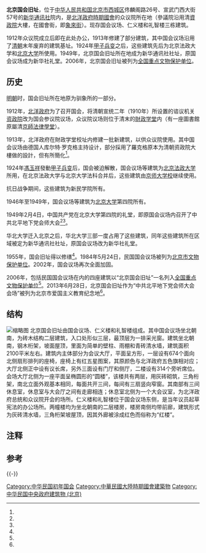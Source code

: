 {{文物保护单位
| 级别 = 全国
| 图片 = [[File:北京国会议场旧址2018.jpg|220px]]
| 图片注释 = 众议院议场旧址
| 名称 = 北京国会旧址
| 编号 = 6-880
| 分类 = 革命遗址及革命纪念建筑物
| 时代 = [[清|清]]至[[中華民國_(大陸時期)|民国]]
| 所在 = [[北京市|北京市]][[西城区|西城区]]
| 坐标 = {{Coord|39.89894|N|116.36560|E|format=dms|display=it}}
| 登录 = 2006年
| Cat = 北京全国重点文物保护单位
}}

'''北京国会旧址'''，位于[[中华人民共和国|中华人民共和国]][[北京市|北京市]][[西城区|西城区]]佟麟阁路26号、宣武门西大街57号的[[新华通讯社|新华通讯社]]院内，是[[北洋政府時期|北洋政府時期]][[中華民國初年國會|國會]]的众议院所在地（參議院沿用清[[資政院|資政院]]大樓，在國會街，即[[象來街|象來街]]）。现存国会议场、仁义楼和礼智楼三栋建筑。

1912年众议院成立后即在此处办公，1913年修建了部分建筑，其中国会议场沿用了[[清朝|清朝]]末年废弃的建筑基址。1924年[[甲子兵变|甲子兵变]]之后，这些建筑先后为北京法政大学和[[北京大学|北京大学]]所使用。1949年，北京国会旧址所在地成为新华通讯社社址，原国会议场成为新华社礼堂。2006年，北京国会旧址被列为[[全国重点文物保护单位|全国重点文物保护单位]]。

==历史==
[[明朝|明朝]]时，国会旧址所在地原为驯象所的一部分{{r|one|page=356}}。

1912年，[[北洋政府|北洋政府]]为了召开国会，将清朝宣统二年（1910年）所设置的谘议机关[[资政院|资政院]]改为国会参议院议场{{efn|1=现为[[新华社|新华社]]印刷厂院所在地{{r|two|page=822}}，原建筑已无存<ref name="nine"/>。}}，众议院议场则位于清末的[[財政学堂|財政学堂]]内（有一座圖書館原屬清[[京師法律學堂|京師法律學堂]]）。

1913年，北洋政府在財政学堂校址内修建一批新建筑，以供众议院使用{{r|four|page=299}}。其中国会议场由德国人库尔特·罗克格主持设计，部分採用了羅克格原本为清朝资政院大樓做的設計，但有所簡化<ref name="nine"/>。

1924年[[馮玉祥|馮玉祥]]發動[[甲子兵变|甲子兵变]]后，国会被迫解散，国会议场等建筑为[[北京法政大学|北京法政大学]]所用，在北京法政大学与北京大学法科合并后，这些建筑由[[京师大学校|京师大学校]]继续使用。

抗日战争期间，这些建筑为新民学院所有。

1946年至1949年，国会议场等建筑为[[北京大学|北京大学]]第四院所有{{r|one|page=356}}。

1949年2月4日，中国共产党在北京大学第四院的礼堂，即原国会议场内召开了中共北平地下党会师大会<ref name="four"/><ref name="five"/>。

华北大学迁入北京之后，华北大学三部一度占用了这些建筑，同年这些建筑所在区域被定为新华通讯社社址{{r|one|page=356}}，原国会议场改为新华社礼堂。

1955年，国会旧址得以修缮<ref name="nine"/>。1984年5月24日，民国国会议场被列为[[北京市文物保护单位|北京市文物保护单位]]{{r|two|page=822}}。2002年，国会议场再次全面加固{{r|ten|page=101}}。

2006年，包括民国国会议场在内的四座建筑以“北京国会旧址”一名列入[[全国重点文物保护单位|全国重点文物保护单位]]<ref name="seven"/>。2013年6月28日，北京国会旧址作为“中共北平地下党会师大会会场”被列为北京市爱国主义教育纪念地<ref name="six"/>。

==结构==
[[File:仁义楼和礼智楼.jpg|缩略图]]
北京国会旧址由国会议场、仁义楼和礼智楼组成。其中国会议场坐北朝南，为砖木结构二层建筑，入口处形似三层，最顶层为一排采光窗。建筑坐北朝南，钢木桁架，坡面屋顶，里面为简单的壁柱、雨棚和青砖清水墙，建筑面积2100平米左右。建筑内主体部分为会议大厅，平面呈方形，一层设有674个面向北侧扇形排列的座椅，座椅上有红五星图案，其原颜色与北洋政府五色旗相对应；大厅北侧正中设有议长席，另外三面设有门厅和侧厅，二楼设有314个旁听席位。会场大厅北侧为一座平面呈椭圆形的“圆楼”，该楼共有两层，用灰砖砌筑，三角桁架，南北立面外观基本相同，每面共开三间，每间有三扇竖向窄窗。其南部有三间休息室，休息室与大会厅之间有走廊相连；休息室北侧为一个大会议室，为北洋政府总统和众议院开会的场所。仁义楼和礼智楼位于国会议场东侧，是当年议员起草宪法的办公场所。两幢楼均为坐北朝南的二层楼房，楼房南侧均带前廊，建筑形式为灰砖清水墙，三角桁架坡屋顶，因其外廊被涂成红色而俗称为“红楼”。{{r|one|page=356}}{{r|two|page=822}}{{r|three|page=143}}{{r|ten|page=101-102}}{{r|eight|page=299}}

==注释==
{{notelist}}
==参考==
{{reflist|2|refs=
<ref name="one">{{Cite book | editor = 《西城区地名志》编辑委员会 | title = 北京市西城区地名志 | location = 北京 | publisher = 北京出版社 | date = 1992-12-01 | pages =510 | ISBN = 7-200-01925-9 | accessdate = 2015-01-28 | quote = }}</ref>
<ref name="two">{{Cite book | editor = 段育达主编；北京市西城区志编纂委员会编 | title = 北京市西城区志 | location = 北京 | publisher = 北京出版社 | date = 1999-08-01 | pages =979 | ISBN = 7-200-03779-6 | accessdate = 2015-01-28 | quote = }}</ref>
<ref name="three">{{Cite book | editor = 张明义等主编；北京市地方志编纂委员会编；李燕秋卷主编 | title = 北京志·建筑卷·建筑志 | location = 北京 | publisher = 北京出版社 | date = 2003-09-01 | pages =1014 | ISBN =7-200-04939-5 | accessdate = 2015-01-28 | quote = }}</ref>
<ref name="four">{{cite journal zh |author = |date=1999-02 |title=中共北平地下党会师大会简报 |journal=北京党史 |volume= |issue= |pages=28-31 |id= |url= |accessdate=2015-01-28 |quote= }}</ref>
<ref name="five">{{cite web |url=http://health.cnr.cn/jkgdxw/20150915/t20150915_519866873.shtml |language=zh-cn |title=话剧《平西地下交通线》在北京地下党会师地旧址上演 |publisher=央广网 |date=2015-09-15 |accessdate=2018-03-05 |archive-date=2018-03-19 |archive-url=https://web.archive.org/web/20180319214301/http://health.cnr.cn/jkgdxw/20150915/t20150915_519866873.shtml |dead-url=no }}</ref>
<ref name="six">{{cite web |url=http://jjrb.bjd.com.cn/html/2013-06/29/content_85791.htm |language=zh-cn |title=19家爱国主义教育纪念地命名 |publisher=京郊日报 |date=2013-06-29 |accessdate=2018-03-05 |archive-url=https://web.archive.org/web/20180319213806/http://jjrb.bjd.com.cn/html/2013-06/29/content_85791.htm |archive-date=2018-03-19 |dead-url=yes }}</ref>
<ref name="seven">{{cite web |url=http://www.ncha.gov.cn/col/col1649/index.html |language=zh-cn |title=国务院关于核定并公布第六批全国重点文物保护单位的通知 |publisher=[[国家文物局|国家文物局]] |date=2006-05-18 |accessdate=2016-05-05 |archive-url=https://web.archive.org/web/20141006110251/http://www.sach.gov.cn/col/col1649/index.html |archive-date=2014-10-06 |dead-url=yes }}</ref>
<ref name="eight">{{Cite book | editor = 张明义，王立行，段柄仁主编；宋惕冰（卷）主编；北京市地方志编纂委员会编 | title = 北京志·文物卷·文物志 | location = 北京 | publisher = 北京出版社 | date = 2006-03-01 | pages =784 | ISBN = 7-200-05631-6 | accessdate = 2015-01-28 | quote = }}</ref>
<ref name="nine">{{cite web |url=http://www.takefoto.cn/viewnews-1122229.html |language=zh-cn |title=探访藏在大院里的清末资政院 新华通讯与民初国会旧址 |publisher=北京晚报 |date=2017-04-12 |accessdate=2018-03-05 |archive-date=2020-04-13 |archive-url=https://web.archive.org/web/20200413083803/https://www.takefoto.cn/viewnews-1122229.html |dead-url=no }}</ref>
<ref name="ten">{{Cite book | editor = 国家文物局 | title = 全国重点文物保护单位·第4卷·第6批 | location = 北京 | publisher = 文物出版社 | date = 2008-11-01 | pages =672| ISBN =7-200-04939-5 | accessdate = 2018-01-28 | quote = }}</ref>
}}

{{-}}
{{北京全国重点文物保护单位}}

[[Category:中华民国初年国会|Category:中华民国初年国会]]
[[Category:中華民國大陸時期國會建築物|Category:中華民國大陸時期國會建築物]]
[[Category:中华民国中央政府建筑物_(北京)|Category:中华民国中央政府建筑物 (北京)]]